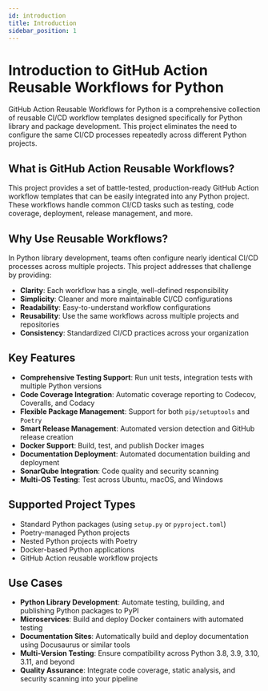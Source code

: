 ```yaml
---
id: introduction
title: Introduction
sidebar_position: 1
---
```


# Introduction to GitHub Action Reusable Workflows for Python

GitHub Action Reusable Workflows for Python is a comprehensive collection of reusable CI/CD workflow templates designed specifically for Python library and package development. This project eliminates the need to configure the same CI/CD processes repeatedly across different Python projects.

## What is GitHub Action Reusable Workflows?

This project provides a set of battle-tested, production-ready GitHub Action workflow templates that can be easily integrated into any Python project. These workflows handle common CI/CD tasks such as testing, code coverage, deployment, release management, and more.

## Why Use Reusable Workflows?

In Python library development, teams often configure nearly identical CI/CD processes across multiple projects. This project addresses that challenge by providing:

- **Clarity**: Each workflow has a single, well-defined responsibility
- **Simplicity**: Cleaner and more maintainable CI/CD configurations
- **Readability**: Easy-to-understand workflow configurations
- **Reusability**: Use the same workflows across multiple projects and repositories
- **Consistency**: Standardized CI/CD practices across your organization

## Key Features

- **Comprehensive Testing Support**: Run unit tests, integration tests with multiple Python versions
- **Code Coverage Integration**: Automatic coverage reporting to Codecov, Coveralls, and Codacy
- **Flexible Package Management**: Support for both `pip/setuptools` and `Poetry`
- **Smart Release Management**: Automated version detection and GitHub release creation
- **Docker Support**: Build, test, and publish Docker images
- **Documentation Deployment**: Automated documentation building and deployment
- **SonarQube Integration**: Code quality and security scanning
- **Multi-OS Testing**: Test across Ubuntu, macOS, and Windows

## Supported Project Types

- Standard Python packages (using `setup.py` or `pyproject.toml`)
- Poetry-managed Python projects
- Nested Python projects with Poetry
- Docker-based Python applications
- GitHub Action reusable workflow projects

## Use Cases

- **Python Library Development**: Automate testing, building, and publishing Python packages to PyPI
- **Microservices**: Build and deploy Docker containers with automated testing
- **Documentation Sites**: Automatically build and deploy documentation using Docusaurus or similar tools
- **Multi-Version Testing**: Ensure compatibility across Python 3.8, 3.9, 3.10, 3.11, and beyond
- **Quality Assurance**: Integrate code coverage, static analysis, and security scanning into your pipeline
